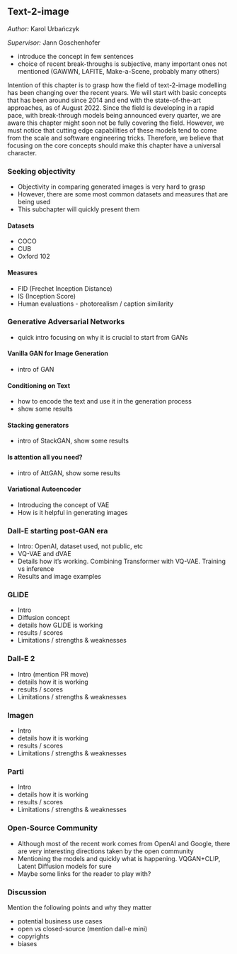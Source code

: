 ## Text-2-image {#c02-02-text2img}

*Author:* Karol Urbańczyk

*Supervisor:* Jann Goschenhofer

* introduce the concept in few sentences
* choice of recent break-throughs is subjective, many important ones not mentioned (GAWWN, LAFITE, Make-a-Scene, probably many others)

Intention of this chapter is to grasp how the field of text-2-image modelling has been changing over the recent years. We will start with basic concepts that has been around since 2014 and end with the state-of-the-art approaches, as of August 2022. Since the field is developing in a rapid pace, with break-through models being announced every quarter, we are aware this chapter might soon not be fully covering the field. However, we must notice that cutting edge capabilities of these models tend to come from the scale and software engineering tricks. Therefore, we believe that focusing on the core concepts should make this chapter have a universal character.


### Seeking objectivity
* Objectivity in comparing generated images is very hard to grasp
* However, there are some most common datasets and measures that are being used
* This subchapter will quickly present them

#### Datasets
* COCO
* CUB
* Oxford 102

#### Measures
* FID (Frechet Inception Distance)
* IS (Inception Score)
* Human evaluations - photorealism / caption similarity


### Generative Adversarial Networks
* quick intro focusing on why it is crucial to start from GANs

#### Vanilla GAN for Image Generation
* intro of GAN

#### Conditioning on Text
* how to encode the text and use it in the generation process
* show some results

#### Stacking generators
* intro of StackGAN, show some results

#### Is attention all you need?
* intro of AttGAN, show some results

#### Variational Autoencoder
* Introducing the concept of VAE
* How is it helpful in generating images

### Dall-E starting post-GAN era
* Intro: OpenAI, dataset used, not public, etc
* VQ-VAE and dVAE
* Details how it's working. Combining Transformer with VQ-VAE. Training vs inference
* Results and image examples

### GLIDE
* Intro
* Diffusion concept
* details how GLIDE is working
* results / scores
* Limitations / strengths & weaknesses

### Dall-E 2
* Intro (mention PR move)
* details how it is working
* results / scores
* Limitations / strengths & weaknesses

### Imagen
* Intro
* details how it is working
* results / scores
* Limitations / strengths & weaknesses

### Parti
* Intro
* details how it is working
* results / scores
* Limitations / strengths & weaknesses

### Open-Source Community
* Although most of the recent work comes from OpenAI and Google, there are very interesting directions taken by the open community
* Mentioning the models and quickly what is happening. VQGAN+CLIP, Latent Diffusion models for sure
* Maybe some links for the reader to play with?

### Discussion
Mention the following points and why they matter

* potential business use cases
* open vs closed-source (mention dall-e mini)
* copyrights
* biases
